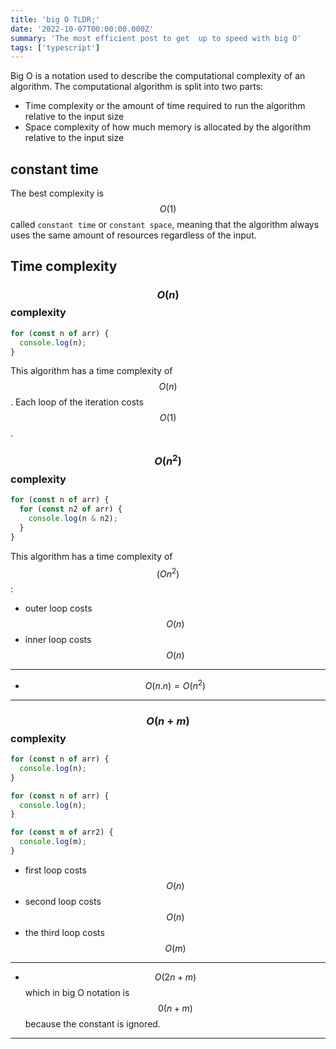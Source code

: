 ```yaml
---
title: 'big O TLDR;'
date: '2022-10-07T00:00:00.000Z'
summary: 'The most efficient post to get  up to speed with big O'
tags: ['typescript']
---
```

Big O is a notation used to describe the computational complexity of an algorithm.  The computational algorithm is split into two parts:

- Time complexity or the amount of time required to run the algorithm relative to the input size
- Space complexity of how much memory is allocated by the algorithm relative to the input size

## constant time
The best complexity is $$O(1)$$ called `constant time` or `constant space`, meaning that the algorithm always uses the same amount of resources regardless of the input.

## Time complexity

### $$O(n)$$ complexity
```ts
for (const n of arr) {
  console.log(n);
}
```
This algorithm has a time complexity of $$O(n)$$.  Each loop of the iteration costs $$O(1)$$.

### $$O(n^2)$$ complexity
```ts
for (const n of arr) {
  for (const n2 of arr) {
    console.log(n & n2);
  }
}
```

This algorithm has a time complexity of $$(On^2)$$:

- outer loop costs $$O(n)$$
- inner loop costs $$O(n)$$
---------------------------
- $$O(n.n) = O(n^2)$$
---------------------------

### $$O(n + m)$$ complexity

```ts
for (const n of arr) {
  console.log(n);
}

for (const n of arr) {
  console.log(n);
}

for (const m of arr2) {
  console.log(m);
}
```

- first loop costs $$O(n)$$
- second loop costs $$O(n)$$
- the third loop costs $$O(m)$$
---------------------------
- $$O(2n + m)$$ which in big O notation is $$0(n + m)$$ because the constant is ignored.
---------------------------
